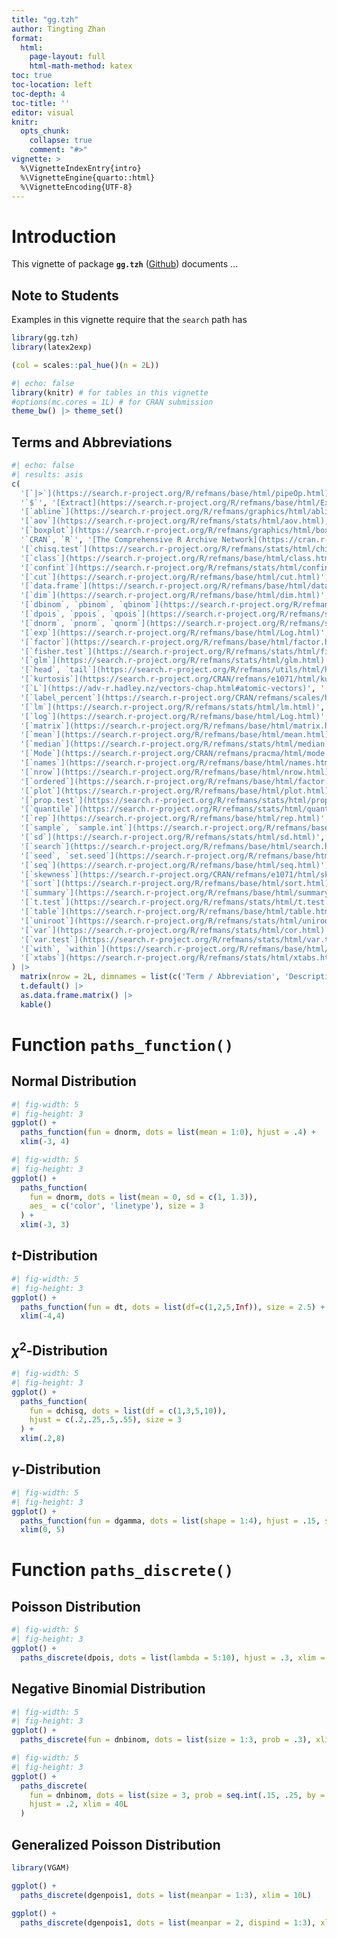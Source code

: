 ```yaml
---
title: "gg.tzh"
author: Tingting Zhan
format: 
  html:
    page-layout: full
    html-math-method: katex
toc: true
toc-location: left
toc-depth: 4
toc-title: ''
editor: visual
knitr:
  opts_chunk: 
    collapse: true
    comment: "#>" 
vignette: >
  %\VignetteIndexEntry{intro}
  %\VignetteEngine{quarto::html}
  %\VignetteEncoding{UTF-8}
---
```


# Introduction

This vignette of package **`gg.tzh`** ([Github](https://github.com/tingtingzhan/gg.tzh)) documents ...

## Note to Students

Examples in this vignette require that the `search` path has

```r
library(gg.tzh)
library(latex2exp)
```


```r
(col = scales::pal_hue()(n = 2L))
```

```r
#| echo: false
library(knitr) # for tables in this vignette
#options(mc.cores = 1L) # for CRAN submission
theme_bw() |> theme_set()
```


## Terms and Abbreviations

```r
#| echo: false
#| results: asis
c(
  '[`|>`](https://search.r-project.org/R/refmans/base/html/pipeOp.html)', 'Forward pipe operator introduced in `R` 4.1.0',
  '`$`', '[Extract](https://search.r-project.org/R/refmans/base/html/Extract.html) parts of an object',
  '[`abline`](https://search.r-project.org/R/refmans/graphics/html/abline.html)', 'Add straight line (by intercept and slope) to a plot',
  '[`aov`](https://search.r-project.org/R/refmans/stats/html/aov.html), [`anova`](https://search.r-project.org/R/refmans/stats/html/anova.html)', 'Analysis-of-variance (ANOVA) model; ANOVA table',
  '[`boxplot`](https://search.r-project.org/R/refmans/graphics/html/boxplot.html)', 'Box plot',
  '`CRAN`, `R`', '[The Comprehensive R Archive Network](https://cran.r-project.org)',
  '[`chisq.test`](https://search.r-project.org/R/refmans/stats/html/chisq.test.html)', 'Pearson\'s $\\chi^2$-test',
  '[`class`](https://search.r-project.org/R/refmans/base/html/class.html)', 'Object class',
  '[`confint`](https://search.r-project.org/R/refmans/stats/html/confint.html)', 'Confidence intervals for model parameters',
  '[`cut`](https://search.r-project.org/R/refmans/base/html/cut.html)', 'Convert numeric to factor',
  '[`data.frame`](https://search.r-project.org/R/refmans/base/html/data.frame.html)', 'Data frame',
  '[`dim`](https://search.r-project.org/R/refmans/base/html/dim.html)', 'Dimensions',
  '[`dbinom`, `pbinom`, `qbinom`](https://search.r-project.org/R/refmans/stats/html/Binomial.html)', 'Binomial density, probability, quantile',
  '[`dpois`, `ppois`, `qpois`](https://search.r-project.org/R/refmans/stats/html/Poisson.html)', 'Poisson density, probability, quantile',
  '[`dnorm`, `pnorm`, `qnorm`](https://search.r-project.org/R/refmans/stats/html/Normal.html)', 'Normal density, probability, quantile',
  '[`exp`](https://search.r-project.org/R/refmans/base/html/Log.html)', 'Exponential',
  '[`factor`](https://search.r-project.org/R/refmans/base/html/factor.html)', 'Factor',
  '[`fisher.test`](https://search.r-project.org/R/refmans/stats/html/fisher.test.html)', 'Fisher\'s exact test', 
  '[`glm`](https://search.r-project.org/R/refmans/stats/html/glm.html)', 'Generalized linear model',
  '[`head`, `tail`](https://search.r-project.org/R/refmans/utils/html/head.html)', 'First or last parts of an object',
  '[`kurtosis`](https://search.r-project.org/CRAN/refmans/e1071/html/kurtosis.html)', 'Kurtosis',
  '[`L`](https://adv-r.hadley.nz/vectors-chap.html#atomic-vectors)', '[Integer](https://search.r-project.org/R/refmans/base/html/integer.html) notation',
  '[`label_percent`](https://search.r-project.org/CRAN/refmans/scales/html/label_percent.html)', 'Label for percentages',
  '[`lm`](https://search.r-project.org/R/refmans/stats/html/lm.html)', 'Linear model',
  '[`log`](https://search.r-project.org/R/refmans/base/html/Log.html)', 'Logarithm',
  '[`matrix`](https://search.r-project.org/R/refmans/base/html/matrix.html)', 'Matrices',
  '[`mean`](https://search.r-project.org/R/refmans/base/html/mean.html)', 'Arithmetic mean',
  '[`median`](https://search.r-project.org/R/refmans/stats/html/median.html)', 'Median',
  '[`Mode`](https://search.r-project.org/CRAN/refmans/pracma/html/mode.html)', 'Mode',
  '[`names`](https://search.r-project.org/R/refmans/base/html/names.html)', 'Names of an object',
  '[`nrow`](https://search.r-project.org/R/refmans/base/html/nrow.html)', 'Number of rows',
  '[`ordered`](https://search.r-project.org/R/refmans/base/html/factor.html)', 'Ordered factor',
  '[`plot`](https://search.r-project.org/R/refmans/base/html/plot.html)', 'Plot',
  '[`prop.test`](https://search.r-project.org/R/refmans/stats/html/prop.test.html)', 'Pearson\'s $\\chi^2$-test on proportions',
  '[`quantile`](https://search.r-project.org/R/refmans/stats/html/quantile.html)', 'Quantile',
  '[`rep`](https://search.r-project.org/R/refmans/base/html/rep.html)', 'Replicate elements',
  '[`sample`, `sample.int`](https://search.r-project.org/R/refmans/base/html/sample.html)', 'Random samples', 
  '[`sd`](https://search.r-project.org/R/refmans/stats/html/sd.html)', 'Standard deviation',
  '[`search`](https://search.r-project.org/R/refmans/base/html/search.html)', 'Search path',
  '[`seed`, `set.seed`](https://search.r-project.org/R/refmans/base/html/Random.html)', 'Random number generation seed',
  '[`seq`](https://search.r-project.org/R/refmans/base/html/seq.html)', 'Sequence generation',
  '[`skewness`](https://search.r-project.org/CRAN/refmans/e1071/html/skewness.html)', 'Skewness',
  '[`sort`](https://search.r-project.org/R/refmans/base/html/sort.html)', 'Sorting vectors',
  '[`summary`](https://search.r-project.org/R/refmans/base/html/summary.html)', 'Summaries of an `R` object',
  '[`t.test`](https://search.r-project.org/R/refmans/stats/html/t.test.html)', 'Student\'s $t$-test',
  '[`table`](https://search.r-project.org/R/refmans/base/html/table.html)', 'Cross tabulation',
  '[`uniroot`](https://search.r-project.org/R/refmans/stats/html/uniroot.html)', 'One dimensional root-finding',
  '[`var`](https://search.r-project.org/R/refmans/stats/html/cor.html)', 'Variance',
  '[`var.test`](https://search.r-project.org/R/refmans/stats/html/var.test.html)', '$F$-test to compare variances',
  '[`with`, `within`](https://search.r-project.org/R/refmans/base/html/with.html)', 'Evaluate an expression in a data environment', 
  '[`xtabs`](https://search.r-project.org/R/refmans/stats/html/xtabs.html)', 'Cross tabulation'
) |>
  matrix(nrow = 2L, dimnames = list(c('Term / Abbreviation', 'Description'), NULL)) |>
  t.default() |>
  as.data.frame.matrix() |> 
  kable() 
```

# Function `paths_function()`

## Normal Distribution


```r
#| fig-width: 5
#| fig-height: 3
ggplot() + 
  paths_function(fun = dnorm, dots = list(mean = 1:0), hjust = .4) + 
  xlim(-3, 4)
```


```r
#| fig-width: 5
#| fig-height: 3
ggplot() + 
  paths_function(
    fun = dnorm, dots = list(mean = 0, sd = c(1, 1.3)), 
    aes_ = c('color', 'linetype'), size = 3
  ) + 
  xlim(-3, 3)
```

## $t$-Distribution
```r
#| fig-width: 5
#| fig-height: 3
ggplot() + 
  paths_function(fun = dt, dots = list(df=c(1,2,5,Inf)), size = 2.5) +
  xlim(-4,4)
```


## $\chi^2$-Distribution
```r
#| fig-width: 5
#| fig-height: 3
ggplot() + 
  paths_function(
    fun = dchisq, dots = list(df = c(1,3,5,10)), 
    hjust = c(.2,.25,.5,.55), size = 3
  ) + 
  xlim(.2,8)
```

## $\gamma$-Distribution

```r
#| fig-width: 5
#| fig-height: 3
ggplot() + 
  paths_function(fun = dgamma, dots = list(shape = 1:4), hjust = .15, size = 3) + 
  xlim(0, 5)
```

# Function `paths_discrete()`

## Poisson Distribution

```r
#| fig-width: 5
#| fig-height: 3
ggplot() + 
  paths_discrete(dpois, dots = list(lambda = 5:10), hjust = .3, xlim = 20L)
```


## Negative Binomial Distribution

```r
#| fig-width: 5
#| fig-height: 3
ggplot() + 
  paths_discrete(fun = dnbinom, dots = list(size = 1:3, prob = .3), xlim = 25L)
```

```r
#| fig-width: 5
#| fig-height: 3
ggplot() + 
  paths_discrete(
    fun = dnbinom, dots = list(size = 3, prob = seq.int(.15, .25, by = .05)), 
    hjust = .2, xlim = 40L
  )
```



## Generalized Poisson Distribution

```r
library(VGAM)
```


```r
ggplot() + 
  paths_discrete(dgenpois1, dots = list(meanpar = 1:3), xlim = 10L)
```


```r
ggplot() + 
  paths_discrete(dgenpois1, dots = list(meanpar = 2, dispind = 1:3), xlim = 10L, size = 2L)
```

